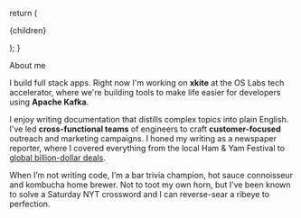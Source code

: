 
  return (
    <section id='about' className="prose prose-p:mb-3 text-center mb-28 max-w-[45rem] leading-8 sm:mb-40 scroll-mt-28">
      {children}
    </section>

);
}

<SectionHeading>About me</SectionHeading>

I build full stack apps. Right now I'm working on **xkite** at the OS Labs tech accelerator, where we're building tools to make life easier for developers using **Apache Kafka**.

I enjoy writing documentation that distills complex topics into plain English. I've led **cross-functional teams** of engineers to craft **customer-focused** outreach and marketing campaigns. I honed my writing as a newspaper reporter, where I covered everything from the local Ham & Yam Festival to [global billion-dollar deals](https://archive.is/E4Sel).

When I’m not writing code, I’m a bar trivia champion, hot sauce connoisseur and kombucha home brewer. Not to toot my own horn, but I’ve been known to solve a Saturday NYT crossword and I can reverse-sear a ribeye to perfection.
